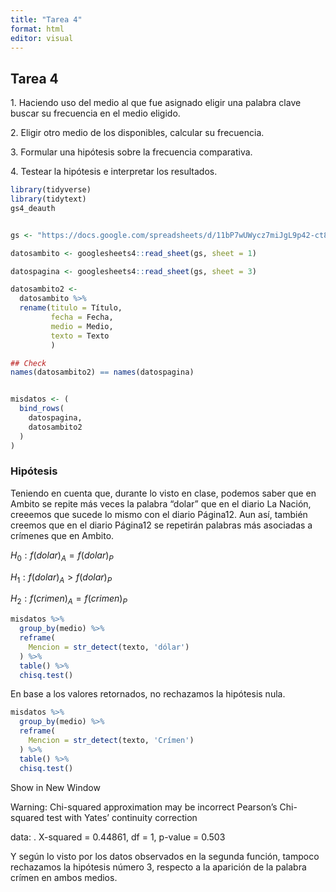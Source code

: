 ```yaml
---
title: "Tarea 4"
format: html
editor: visual
---
```


## Tarea 4

1\. Haciendo uso del medio al que fue asignado eligir una palabra clave buscar su frecuencia en el medio eligido.

2\. Eligir otro medio de los disponibles, calcular su frecuencia.

3\. Formular una hipótesis sobre la frecuencia comparativa.

4\. Testear la hipótesis e interpretar los resultados.

```r
library(tidyverse)
library(tidytext)
gs4_deauth


gs <- "https://docs.google.com/spreadsheets/d/11bP7wUWycz7miJgL9p42-ct8hB4jePN6DcvrKJ3WnoM/edit#gid=0"

datosambito <- googlesheets4::read_sheet(gs, sheet = 1)

datospagina <- googlesheets4::read_sheet(gs, sheet = 3)

```

```r
datosambito2 <- 
  datosambito %>% 
  rename(titulo = Título,
         fecha = Fecha,
         medio = Medio,
         texto = Texto
         )

## Check
names(datosambito2) == names(datospagina)


misdatos <- (
  bind_rows(
    datospagina,
    datosambito2
  )
)
```

### Hipótesis

Teniendo en cuenta que, durante lo visto en clase, podemos saber que en Ambito se repite más veces la palabra "dolar" que en el diario La Nación, creeemos que sucede lo mismo con el diario Página12. Aun así, también creemos que en el diario Página12 se repetirán palabras más asociadas a crímenes que en Ambito.

$H_0: f(dolar)_A = f(dolar)_P$

$H_1: f(dolar)_A > f(dolar)_P$

$H_2: f(crimen)_A = f(crimen)_P$

```r
misdatos %>% 
  group_by(medio) %>% 
  reframe(
    Mencion = str_detect(texto, 'dólar')
  ) %>% 
  table() %>% 
  chisq.test()
```
En base a los valores retornados, no rechazamos la hipótesis nula.

```r
misdatos %>% 
  group_by(medio) %>% 
  reframe(
    Mencion = str_detect(texto, 'Crímen')
  ) %>% 
  table() %>% 
  chisq.test()
```
 
Show in New Window 
 
 
Warning: Chi-squared approximation may be incorrect
	Pearson's Chi-squared test with Yates' continuity correction

data:  .
X-squared = 0.44861, df = 1, p-value = 0.503

Y según lo visto por los datos observados en la segunda función, tampoco rechazamos la hipótesis número 3, respecto a la aparición de la palabra crímen en ambos medios. 
